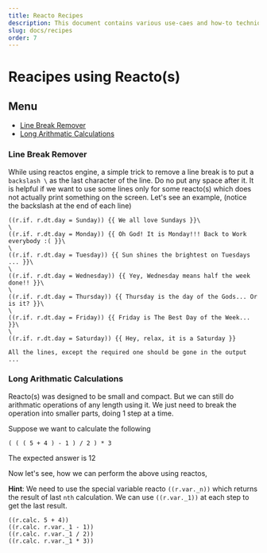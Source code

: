 ```yaml
---
title: Reacto Recipes
description: This document contains various use-caes and how-to techniques of all the different reactos
slug: docs/recipes
order: 7
---
```


# Reacipes using Reacto(s)

## Menu
- [Line Break Remover](#h3-line-break-remover)
- [Long Arithmatic Calculations](#h3-long-arithmatic-calculations)


<H3> Line Break Remover </H3>

While using reactos engine, a simple trick to remove a line break is to put a `backslash \` as the last character of the line. Do no put any space after it. It is helpful if we want to use some lines only for some reacto(s) which does not actually print something on the screen. Let's see an example, (notice the backslash at the end of each line)

<RTOCodeBlock>

```
((r.if. r.dt.day = Sunday)) {{ We all love Sundays }}\
\
((r.if. r.dt.day = Monday)) {{ Oh God! It is Monday!!! Back to Work everybody :( }}\
\
((r.if. r.dt.day = Tuesday)) {{ Sun shines the brightest on Tuesdays ... }}\
\
((r.if. r.dt.day = Wednesday)) {{ Yey, Wednesday means half the week done!! }}\
\
((r.if. r.dt.day = Thursday)) {{ Thursday is the day of the Gods... Or is it? }}\
\
((r.if. r.dt.day = Friday)) {{ Friday is The Best Day of the Week... }}\
\
((r.if. r.dt.day = Saturday)) {{ Hey, relax, it is a Saturday }}

All the lines, except the required one should be gone in the output ...
```

</RTOCodeBlock>

<H3> Long Arithmatic Calculations </H3>

Reacto(s) was designed to be small and compact. But we can still do arithmatic operations of any length using it. We just need to break the operation into smaller parts, doing 1 step at a time. 

Suppose we want to calculate the following
```
( ( ( 5 + 4 ) - 1 ) / 2 ) * 3
```
The expected answer is 12

Now let's see, how we can perform the above using reactos,

**Hint**: We need to use the special variable reacto `((r.var._n))` which returns the result of last `nth` calculation. We can use `((r.var._1))` at each step to get the last result.

<RTOCodeBlock>

```
((r.calc. 5 + 4))
((r.calc. r.var._1 - 1))
((r.calc. r.var._1 / 2))
((r.calc. r.var._1 * 3))
```

</RTOCodeBlock>



